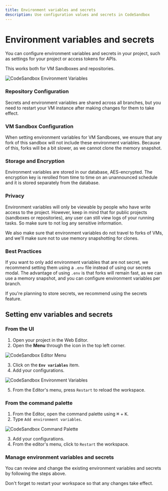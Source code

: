 ```yaml
---
title: Environment variables and secrets
description: Use configuration values and secrets in CodeSandbox
---
```



# Environment variables and secrets

You can configure environment variables and secrets in your project, such as settings for your project or access tokens for APIs.

This works both for VM Sandboxes and repositories.

![CodeSandbox Environment Variables](../images/env-var-modal.jpg)

### Repository Configuration

Secrets and environment variables are shared across all branches, but you need to restart your VM instance after making changes for them to take effect.

### VM Sandbox Configuration

When setting environment variables for VM Sandboxes, we ensure that any fork of this sandbox will not include these environment variables. Because of this, forks will be a bit slower, as we cannot clone the memory snapshot.

### Storage and Encryption

Environment variables are stored in our database, AES-encrypted. The encryption key is rerolled from time to time on an unannounced schedule and it is stored separately from the database.

### Privacy

Environment variables will only be viewable by people who have write access to the project. However, keep in mind that for public projects (sandboxes or repositories), any user can still view logs of your running tasks. So make sure to not log any sensitive information.

We also make sure that environment variables do not travel to forks of VMs, and we'll make sure not to use memory snapshotting for clones.

### Best Practices

If you want to only add environment variables that are not secret, we recommend setting them using a `.env` file instead of using our secrets modal. The advantage of using `.env` is that forks will remain fast, as we can use a memory snapshot, and you can configure environment variables per branch.

If you're planning to store secrets, we recommend using the secrets feature.

## Setting env variables and secrets
### From the UI

1. Open your project in the Web Editor.
2. Open the **Menu** through the icon in the top left corner.

![CodeSandbox Editor Menu](../images/env-var-menu.jpg)

3. Click on the **`Env variables`** item.
4. Add your configurations.

![CodeSandbox Environment Variables](../images/env-var-modal.jpg)

5. From the Editor's menu, press `Restart` to reload the workspace.


### From the command palette

1. From the Editor, open the command palette using <kbd>⌘</kbd> + <kbd>K</kbd>. 
2. Type `Add environment variables`.

![CodeSandbox Command Palette](../images/env-var-pallette.jpg)

3. Add your configurations.
4. From the editor's menu, click to `Restart` the workspace.

### Manage environment variables and secrets

You can review and change the existing environment variables and secrets by following the steps above.

Don't forget to restart your workspace so that any changes take effect.